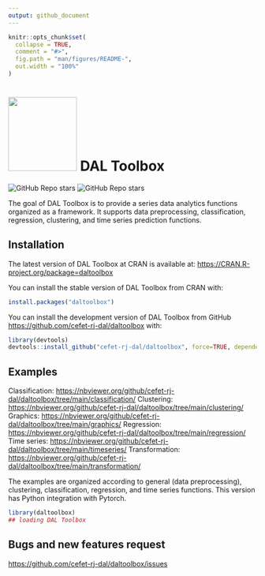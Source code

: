 ```yaml
---
output: github_document
---
```


<!-- README.md is generated from README.Rmd. Please edit that file -->

```r
knitr::opts_chunk$set(
  collapse = TRUE,
  comment = "#>",
  fig.path = "man/figures/README-",
  out.width = "100%"
)
```

# <img src='https://raw.githubusercontent.com/cefet-rj-dal/daltoolbox/master/inst/logo.png' align='centre' height='150' width='139'/> DAL Toolbox

<!-- badges: start -->
![GitHub Repo stars](https://img.shields.io/github/stars/cefet-rj-dal/daltoolbox?logo=Github)
![GitHub Repo stars](https://cranlogs.r-pkg.org/badges/daltoolbox)
<!-- badges: end -->

The goal of DAL Toolbox is to provide a series data analytics functions organized as a framework. 
It supports data preprocessing, classification, regression, clustering, and time series prediction functions. 

## Installation

The latest version of DAL Toolbox at CRAN is available at:
<https://CRAN.R-project.org/package=daltoolbox>

You can install the stable version of DAL Toolbox from CRAN with:

``` r
install.packages("daltoolbox")
```

You can install the development version of DAL Toolbox from GitHub [https://github.com/cefet-rj-dal/daltoolbox](https://github.com/cefet-rj-dal/daltoolbox) with:

``` r
library(devtools)
devtools::install_github("cefet-rj-dal/daltoolbox", force=TRUE, dependencies=FALSE, upgrade="never")
```

## Examples

Classification: <https://nbviewer.org/github/cefet-rj-dal/daltoolbox/tree/main/classification/>
Clustering: <https://nbviewer.org/github/cefet-rj-dal/daltoolbox/tree/main/clustering/>
Graphics: <https://nbviewer.org/github/cefet-rj-dal/daltoolbox/tree/main/graphics/>
Regression: <https://nbviewer.org/github/cefet-rj-dal/daltoolbox/tree/main/regression/>
Time series: <https://nbviewer.org/github/cefet-rj-dal/daltoolbox/tree/main/timeseries/>
Transformation: <https://nbviewer.org/github/cefet-rj-dal/daltoolbox/tree/main/transformation/>


The examples are organized according to general (data preprocessing),
clustering, classification, regression, and time series functions.
This version has Python integration with Pytorch. 


```r
library(daltoolbox)
## loading DAL Toolbox
```


## Bugs and new features request
<https://github.com/cefet-rj-dal/daltoolbox/issues>


